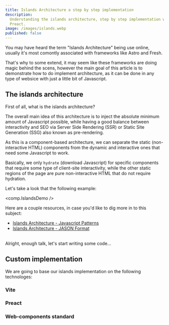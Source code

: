 ```yaml
---
title: Islands Architecture a step by step implementation
description:
  Understanding the islands architecture, step by step implementation with
  Preact.
image: /images/islands.webp
published: false
---
```


You may have heard the term "Islands Architecture" being use online, usually
it's most comontly associated with frameworks like Astro and Fresh.

That's why to some extend, it may seem like these frameworks are doing magic
behind the scens, however the main goal of this article is to demonstrate how to
do implement architecture, as it can be done in any type of websice with just a
little bit of Javascript.

## The islands architecture

First of all, what is the islands architecture?

The overall main idea of this architecture is to inject the absolute minimum
amount of Javascript possible, while having a good balance between interactivity
and SEO via Server Side Rendering (SSR) or Static Site Generation (SSG) also
known as pre-rendering.

As this is a component-based architecture, we can separate the static
(non-interactive HTML) components from the dynamic and interactive ones that
need some Javascript to work.

Basically, we only `hydrate` (download Javascript) for specific components that
require some type of client-site interactivity, while the other static regions
of the page are pure non-interactive HTML that do not require hydration.

Let's take a look that the following example:

<comp.IslandsDemo />

Here are a couple resources, in case you'd like to dig more in to this subject:

- [Islands Architecture - Javascript Patterns](https://www.patterns.dev/vanilla/islands-architecture/)
- [Islands Architecture - JASON Format](https://jasonformat.com/islands-architecture/)

<br />
Alright, enough talk, let's start writing some code...

## Custom implementation

We are going to base our islands implementation on the following technologes:

### Vite

### Preact

### Web-components standard
